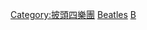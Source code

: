 {{Navbox musical artist
| name       = 披头士乐队专辑目录
| title      = [[披头士乐队]]专辑{{link-en|披頭四的專輯目錄|The_Beatles_discography#Albums|目录}}
| state      = {{{state|autocollapse}}}
| listclass  = hlist
| background = {{{background|group_or_band}}}

| above = 用'''粗体'''标识的为核心专辑（即“正典”部分）。

| group1 = 录音室专辑
| list1  =
* '''{{lang|en|[[Please Please Me]]}}'''<small>（1963）</small>
* '''{{lang|en|[[With the Beatles]]}}'''<small>（1963）</small>
* '''{{lang|en|[[A Hard Day's Night]]}}'''<small>（1964）</small>
* '''{{lang|en|[[Beatles for Sale]]}}'''<small>（1964）</small>
* '''{{lang|en|[[Help!]]}}'''<small>（1965）</small>
* '''{{lang|en|[[Rubber Soul]]}}'''<small>（1965）</small>
* '''{{lang|en|[[Revolver]]}}'''<small>（1966）</small>
* '''{{lang|en|[[Sgt. Pepper's Lonely Hearts Club Band]]}}'''<small>（1967）</small>
* '''{{lang|en|[[The Beatles (专辑)|The Beatles（白色专辑）]]}}'''<small>（1968）</small>
* '''{{lang|en|[[Yellow Submarine]]}}'''<small>（1969）</small>
* '''{{lang|en|[[Abbey Road]]}}'''<small>（1969）</small>
* '''{{lang|en|[[Let It Be]]}}'''<small>（1970）</small>

| group2 = 美国版专辑
| list2  =
* {{lang|en|Introducing... The Beatles}}
* {{lang|en|Meet the Beatles!}}
* {{lang|en|The Beatles' Second Album}}
* {{lang|en|A Hard Day's Night}}
* {{lang|en|Something New}}
* {{lang|en|The Beatles' Story}}
* {{lang|en|Beatles '65}}
* {{lang|en|The Early Beatles}}
* {{lang|en|Beatles VI}}
* {{lang|en|Help!}}
* {{lang|en|Rubber Soul}}
* {{lang|en|[[Yesterday and Today]]}}
* {{lang|en|Revolver}}
* {{lang|en|[[Sgt. Pepper's Lonely Hearts Club Band]]}}
* '''{{lang|en|[[Magical Mystery Tour]]}}'''<small>（1967）</small>
* {{lang|en|[[The Beatles (专辑)|The Beatles（白色专辑）]]}}
* {{lang|en|Yellow Submarine}}
* {{lang|en|[[Abbey Road]]}}
* {{lang|en|Hey Jude}}
* {{lang|en|[[Let It Be]]}}

| group3 = 加拿大版专辑
| list3  =
* {{lang|en|Beatlemania! With the Beatles}}
* {{lang|en|Twist and Shout (album)|Twist and Shout}}
* {{lang|en|The Beatles' Long Tall Sally}}

| group4 = 迷你专辑（{{lang|en|EP}}）
| list4  =
* {{lang|en|Twist and Shout (EP)|Twist and Shout}}
* {{lang|en|The Beatles' Hits}}
* {{lang|en|The Beatles (No. 1)}}
* {{lang|en|All My Loving (EP)|All My Loving}}
* {{lang|en|Souvenir of Their Visit to America}}
* {{lang|en|Four by the Beatles}}
* {{lang|en|Long Tall Sally (EP)|Long Tall Sally}}
* {{lang|en|Extracts from the Film A Hard Day's Night}}
* {{lang|en|Extracts from the Album A Hard Day's Night}}
* {{lang|en|4-by the Beatles}}
* {{lang|en|Beatles for Sale (EP)|Beatles for Sale}}
* {{lang|en|Beatles for Sale (No. 2)}}
* {{lang|en|The Beatles' Million Sellers}}
* {{lang|en|Yesterday (EP)|Yesterday}}
* {{lang|en|Nowhere Man (EP)|Nowhere Man}}
* {{lang|en|Magical Mystery Tour}}

| group5 = 现场专辑
| list5  =
* {{lang|en|Live! at the Star-Club in Hamburg, Germany; 1962}}
* {{lang|en|The Beatles at the Hollywood Bowl}}
* {{lang|en|First Live Recordings}}
* {{lang|en|Live at the BBC (The Beatles album)|Live at the BBC}}
* {{lang|en|On Air – Live at the BBC Volume 2}}

| group6 = 合辑
| list6  =
* {{lang|en|The Beatles' Christmas records|From Then To You / The Beatles' Christmas Album}}
* {{lang|en|The Songs Lennon and McCartney Gave Away}}
* {{lang|en|Sessions (album)|Sessions}}
* '''{{lang|en|Past Masters}}'''
* {{lang|en|The Beatles Anthology|Anthology}} ([[Anthology 1|1]], [[Anthology 2|2]], [[Anthology 3|3]])
* {{lang|en|I Saw Her Standing There (album)|I Saw Her Standing There}}
* {{lang|en|The Beatles Bootleg Recordings 1963}}

| group7 = 重制专辑
| list7  =
* {{lang|en|Yellow Submarine Songtrack}}
* {{lang|en|Let It Be... Naked}}
* {{lang|en|Love (The Beatles album)|Love}}

| group8 = 套装盒
| list8  =
* {{lang|en|The Beatles Collection}}
* {{lang|en|The Beatles: The Collection}}
* {{lang|en|The Beatles Box}}
* {{lang|en|The Beatles Box Set}}
* ''The Capitol Albums''
** vol. [[The Capitol Albums, Volume 1|1]]
** [[The Capitol Albums, Volume 2|2]]
* {{lang|en|The Beatles in Mono}}
* {{lang|en|The Beatles Stereo Box Set}}
* {{lang|en|The U.S. Albums}}
* {{lang|en|The Japan Box}}

}}<noinclude>
{{collapsible option}}

[[Category:披頭四樂團]]
[[Category:專輯模板|Beatles]]
[[Category:摇滚乐队模板|B]]
</noinclude>